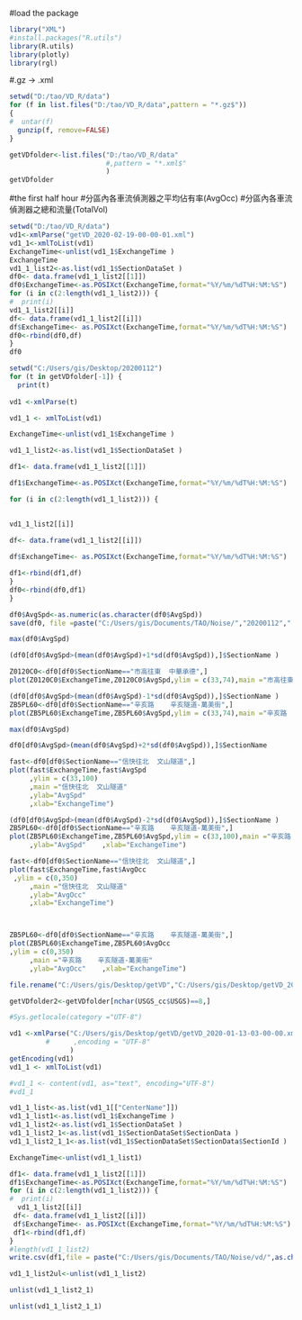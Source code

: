 
#load the package
```{r}
library("XML")
#install.packages("R.utils")
library(R.utils)
library(plotly)
library(rgl)

```

#.gz -> .xml
```{r}
setwd("D:/tao/VD_R/data")
for (f in list.files("D:/tao/VD_R/data",pattern = "*.gz$"))
{
#  untar(f)
  gunzip(f, remove=FALSE)
}

getVDfolder<-list.files("D:/tao/VD_R/data"
                        #,pattern = "*.xml$"
                        )
getVDfolder

```

#the first half hour
#分區內各車流偵測器之平均佔有率(AvgOcc)
#分區內各車流偵測器之總和流量(TotalVol)
```{r}
setwd("D:/tao/VD_R/data")
vd1<-xmlParse("getVD_2020-02-19-00-00-01.xml")
vd1_1<-xmlToList(vd1)
ExchangeTime<-unlist(vd1_1$ExchangeTime )
ExchangeTime
vd1_1_list2<-as.list(vd1_1$SectionDataSet )
df0<- data.frame(vd1_1_list2[[1]])
df0$ExchangeTime<-as.POSIXct(ExchangeTime,format="%Y/%m/%dT%H:%M:%S")
for (i in c(2:length(vd1_1_list2))) {
#  print(i)
vd1_1_list2[[i]]
df<- data.frame(vd1_1_list2[[i]])
df$ExchangeTime<- as.POSIXct(ExchangeTime,format="%Y/%m/%dT%H:%M:%S")
df0<-rbind(df0,df)
}
df0
```


```{r}
setwd("C:/Users/gis/Desktop/20200112")
for (t in getVDfolder[-1]) {
  print(t)
  
vd1 <-xmlParse(t)

vd1_1 <- xmlToList(vd1)

ExchangeTime<-unlist(vd1_1$ExchangeTime )

vd1_1_list2<-as.list(vd1_1$SectionDataSet )

df1<- data.frame(vd1_1_list2[[1]])

df1$ExchangeTime<-as.POSIXct(ExchangeTime,format="%Y/%m/%dT%H:%M:%S")

for (i in c(2:length(vd1_1_list2))) {

  
vd1_1_list2[[i]]
  
df<- data.frame(vd1_1_list2[[i]])

df$ExchangeTime<- as.POSIXct(ExchangeTime,format="%Y/%m/%dT%H:%M:%S")

df1<-rbind(df1,df)
}
df0<-rbind(df0,df1)
}
```

```{r}
df0$AvgSpd<-as.numeric(as.character(df0$AvgSpd))
save(df0, file =paste("C:/Users/gis/Documents/TAO/Noise/","20200112",".Rdata",sep = "") )
```

```{r}
max(df0$AvgSpd)

(df0[df0$AvgSpd>(mean(df0$AvgSpd)+1*sd(df0$AvgSpd)),]$SectionName )

Z0120C0<-df0[df0$SectionName=="市高往東  中華承德",]
plot(Z0120C0$ExchangeTime,Z0120C0$AvgSpd,ylim = c(33,74),main ="市高往東  中華承德" )

(df0[df0$AvgSpd>(mean(df0$AvgSpd)-1*sd(df0$AvgSpd)),]$SectionName )
ZB5PL60<-df0[df0$SectionName=="辛亥路    辛亥隧道-萬美街",]
plot(ZB5PL60$ExchangeTime,ZB5PL60$AvgSpd,ylim = c(33,74),main ="辛亥路    辛亥隧道-萬美街")

```


```{r}
max(df0$AvgSpd)

df0[df0$AvgSpd>(mean(df0$AvgSpd)+2*sd(df0$AvgSpd)),]$SectionName 

fast<-df0[df0$SectionName=="信快往北  文山隧道",]
plot(fast$ExchangeTime,fast$AvgSpd
     ,ylim = c(33,100)
     ,main ="信快往北  文山隧道" 
     ,ylab="AvgSpd"
     ,xlab="ExchangeTime")

(df0[df0$AvgSpd>(mean(df0$AvgSpd)-2*sd(df0$AvgSpd)),]$SectionName )
ZB5PL60<-df0[df0$SectionName=="辛亥路    辛亥隧道-萬美街",]
plot(ZB5PL60$ExchangeTime,ZB5PL60$AvgSpd,ylim = c(33,100),main ="辛亥路    辛亥隧道-萬美街"
     ,ylab="AvgSpd"    ,xlab="ExchangeTime")

fast<-df0[df0$SectionName=="信快往北  文山隧道",]
plot(fast$ExchangeTime,fast$AvgOcc 
 ,ylim = c(0,350)
     ,main ="信快往北  文山隧道" 
     ,ylab="AvgOcc"
     ,xlab="ExchangeTime")



ZB5PL60<-df0[df0$SectionName=="辛亥路    辛亥隧道-萬美街",]
plot(ZB5PL60$ExchangeTime,ZB5PL60$AvgOcc
,ylim = c(0,350)
     ,main ="辛亥路    辛亥隧道-萬美街"
     ,ylab="AvgOcc"    ,xlab="ExchangeTime")

```


```{r}
file.rename("C:/Users/gis/Desktop/getVD","C:/Users/gis/Desktop/getVD_20")

getVDfolder2<-getVDfolder[nchar(USGS_cc$USGS)==8,]


```


```{r}
#Sys.getlocale(category ="UTF-8")

vd1 <-xmlParse("C:/Users/gis/Desktop/getVD/getVD_2020-01-13-03-00-00.xml"
         #      ,encoding = "UTF-8"
               )
getEncoding(vd1)
vd1_1 <- xmlToList(vd1)

#vd1_1 <- content(vd1, as="text", encoding="UTF-8")
#vd1_1

```

```{r}
vd1_1_list<-as.list(vd1_1[["CenterName"]])
vd1_1_list1<-as.list(vd1_1$ExchangeTime )
vd1_1_list2<-as.list(vd1_1$SectionDataSet )
vd1_1_list2_1<-as.list(vd1_1$SectionDataSet$SectionData )
vd1_1_list2_1_1<-as.list(vd1_1$SectionDataSet$SectionData$SectionId )
```

```{r}
ExchangeTime<-unlist(vd1_1_list1)
```


```{r}
df1<- data.frame(vd1_1_list2[[1]])
df1$ExchangeTime<-as.POSIXct(ExchangeTime,format="%Y/%m/%dT%H:%M:%S")
for (i in c(2:length(vd1_1_list2))) {
#  print(i)
  vd1_1_list2[[i]]
 df<- data.frame(vd1_1_list2[[i]])
 df$ExchangeTime<- as.POSIXct(ExchangeTime,format="%Y/%m/%dT%H:%M:%S")
 df1<-rbind(df1,df)
}
#length(vd1_1_list2)
write.csv(df1,file = paste("C:/Users/gis/Documents/TAO/Noise/vd/",as.character(as.POSIXct(ExchangeTime,format="%Y/%m/%d")),"_",format(as.POSIXct(ExchangeTime,format="%Y/%m/%dT%H:%M:%S"),format ="%H"),".csv",sep = ""))
```


```{r}
vd1_1_list2ul<-unlist(vd1_1_list2)

```


```{r}
unlist(vd1_1_list2_1)
```


```{r}
unlist(vd1_1_list2_1_1)
```








